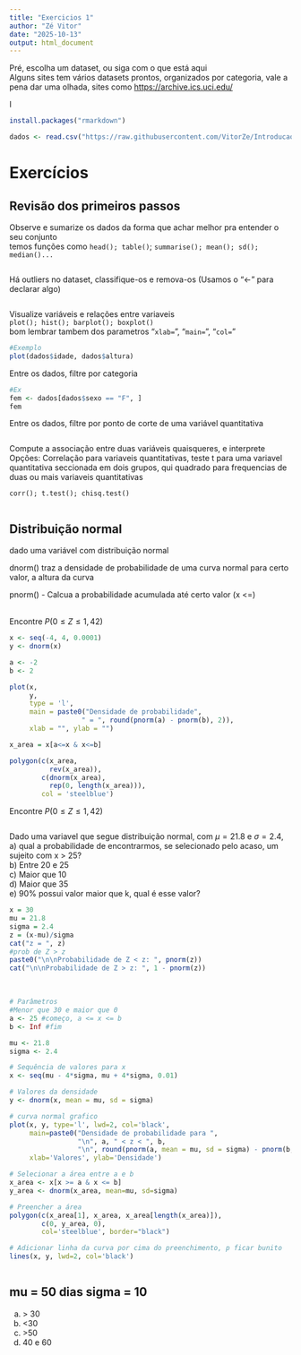 ```yaml
---
title: "Exercicios 1"
author: "Zé Vitor"
date: "2025-10-13"
output: html_document
---
```


Pré, escolha um dataset, ou siga com o que está aqui\
Alguns sites tem vários datasets prontos, organizados por categoria, vale a pena dar uma olhada, sites como <https://archive.ics.uci.edu/>

I

```r
install.packages("rmarkdown")
```

```r
dados <- read.csv("https://raw.githubusercontent.com/VitorZe/Introducao-R-PAE-BioestatisticaNutricao/refs/heads/main/dados/dadosNutri.csv")
```

# Exercícios

## Revisão dos primeiros passos

Observe e sumarize os dados da forma que achar melhor pra entender o seu conjunto\
temos funções como `head(); table()`; `summarise(); mean(); sd(); median()...`

```r

```

Há outliers no dataset, classifique-os e remova-os (Usamos o "\<-" para declarar algo)

```r


```

Visualize variáveis e relações entre variaveis\
`plot(); hist(); barplot(); boxplot()`\
bom lembrar tambem dos parametros "`xlab=`", "`main=`", "`col=`"

```r
#Exemplo
plot(dados$idade, dados$altura)
```

Entre os dados, filtre por categoria

```r
#Ex
fem <- dados[dados$sexo == "F", ]
fem
```

Entre os dados, filtre por ponto de corte de uma variável quantitativa

```r

```

Compute a associação entre duas variáveis quaisqueres, e interprete\
Opções: Correlação para variaveis quantitativas, teste t para uma variavel quantitativa seccionada em dois grupos, qui quadrado para frequencias de duas ou mais variaveis quantitativas

`corr(); t.test(); chisq.test()`

```r

```

## Distribuição normal

dado uma variável com distribuição normal

dnorm() traz a densidade de probabilidade de uma curva normal para certo valor, a altura da curva

pnorm() - Calcua a probabilidade acumulada até certo valor (x \<=)

\
Encontre $P(0\le Z\le 1,42)$

```r
x <- seq(-4, 4, 0.0001)
y <- dnorm(x)

a <- -2
b <- 2

plot(x, 
     y,
     type = 'l',
     main = paste0("Densidade de probabilidade", 
                  " = ", round(pnorm(a) - pnorm(b), 2)), 
     xlab = "", ylab = "")

x_area = x[a<=x & x<=b]

polygon(c(x_area, 
          rev(x_area)),
        c(dnorm(x_area), 
          rep(0, length(x_area))), 
        col = 'steelblue')

```

Encontre $P(0\le Z\le 1,42)$

```r

```

Dado uma variavel que segue distribuição normal, com $\mu = 21.8$ e $\sigma = 2.4$,\
a) qual a probabilidade de encontrarmos, se selecionado pelo acaso, um sujeito com x \> 25?\
b) Entre 20 e 25\
c) Maior que 10\
d) Maior que 35\
e) 90% possui valor maior que k, qual é esse valor?\

```r

x = 30
mu = 21.8
sigma = 2.4
z = (x-mu)/sigma
cat("z = ", z)
#prob de Z > z 
paste0("\n\nProbabilidade de Z < z: ", pnorm(z)) 
cat("\n\nProbabilidade de Z > z: ", 1 - pnorm(z)) 
```

\

```r
# Parâmetros
#Menor que 30 e maior que 0
a <- 25 #começo, a <= x <= b
b <- Inf #fim 

mu <- 21.8
sigma <- 2.4

# Sequência de valores para x
x <- seq(mu - 4*sigma, mu + 4*sigma, 0.01)

# Valores da densidade
y <- dnorm(x, mean = mu, sd = sigma)

# curva normal grafico
plot(x, y, type='l', lwd=2, col='black',
     main=paste0("Densidade de probabilidade para ",
                 "\n", a, " < z < ", b,
                 "\n", round(pnorm(a, mean = mu, sd = sigma) - pnorm(b, mean=mu, sd=sigma), 5)),
     xlab='Valores', ylab='Densidade')

# Selecionar a área entre a e b
x_area <- x[x >= a & x <= b]
y_area <- dnorm(x_area, mean=mu, sd=sigma)

# Preencher a área
polygon(c(x_area[1], x_area, x_area[length(x_area)]), 
        c(0, y_area, 0), 
        col='steelblue', border="black")

# Adicionar linha da curva por cima do preenchimento, p ficar bunito
lines(x, y, lwd=2, col='black')

```

```r

```

## mu = 50 dias sigma = 10

a) \> 30\
b) \<30\
c) \>50\
d) 40 e 60

```r

```
